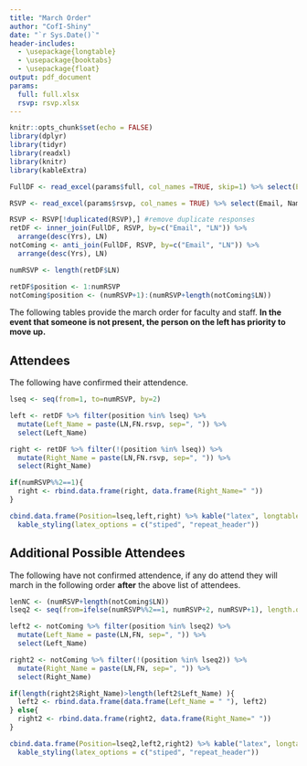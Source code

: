 ```yaml
---
title: "March Order"
author: "CofI-Shiny"
date: "`r Sys.Date()`"
header-includes:
  - \usepackage{longtable}
  - \usepackage{booktabs}
  - \usepackage{float}
output: pdf_document
params:
  full: full.xlsx
  rsvp: rsvp.xlsx
---
```


```r
knitr::opts_chunk$set(echo = FALSE)
library(dplyr)
library(tidyr)
library(readxl)
library(knitr)
library(kableExtra)

```

```r
FullDF <- read_excel(params$full, col_names =TRUE, skip=1) %>% select(Email = `email address`, LN=`Last Name`, FN=`First Name`, Yrs=`Decimal Years Since Hire Date`) 

RSVP <- read_excel(params$rsvp, col_names = TRUE) %>% select(Email, Name, Response=`Will you be participating in the Convocation ceremony?`) %>% filter(Response == "Yes") %>% separate(col=Name, into = c("FN.rsvp", "LN"), sep = "[:space:]", extra = 'merge') %>% mutate(Email = tolower(Email))

RSVP <- RSVP[!duplicated(RSVP),] #remove duplicate responses
retDF <- inner_join(FullDF, RSVP, by=c("Email", "LN")) %>% 
  arrange(desc(Yrs), LN) 
notComing <- anti_join(FullDF, RSVP, by=c("Email", "LN")) %>% 
  arrange(desc(Yrs), LN)

numRSVP <- length(retDF$LN)

retDF$position <- 1:numRSVP
notComing$position <- (numRSVP+1):(numRSVP+length(notComing$LN))

```

The following tables provide the march order for faculty and staff. **In the event that someone is not present, the person on the left has priority to move up.**

## Attendees
The following have confirmed their attendence.

```r
lseq <- seq(from=1, to=numRSVP, by=2)

left <- retDF %>% filter(position %in% lseq) %>% 
  mutate(Left_Name = paste(LN,FN.rsvp, sep=", ")) %>%
  select(Left_Name)

right <- retDF %>% filter(!(position %in% lseq)) %>%
  mutate(Right_Name = paste(LN,FN.rsvp, sep=", ")) %>%
  select(Right_Name)

if(numRSVP%%2==1){
  right <- rbind.data.frame(right, data.frame(Right_Name=" "))
}

cbind.data.frame(Position=lseq,left,right) %>% kable("latex", longtable = TRUE, booktabs=TRUE, caption = "Confirmed Attendees") %>% 
  kable_styling(latex_options = c("stiped", "repeat_header"))
```

## Additional Possible Attendees
The following have not confirmed attendence, if any do attend they will march in the following order **after** the above list of attendees.

```r
lenNC <- (numRSVP+length(notComing$LN))
lseq2 <- seq(from=ifelse(numRSVP%%2==1, numRSVP+2, numRSVP+1), length.out = length(notComing$LN)/2, by=2)

left2 <- notComing %>% filter(position %in% lseq2) %>% 
  mutate(Left_Name = paste(LN,FN, sep=", ")) %>%
  select(Left_Name)

right2 <- notComing %>% filter(!(position %in% lseq2)) %>%
  mutate(Right_Name = paste(LN,FN, sep=", ")) %>%
  select(Right_Name)

if(length(right2$Right_Name)>length(left2$Left_Name) ){
  left2 <- rbind.data.frame(data.frame(Left_Name = " "), left2)
} else{
  right2 <- rbind.data.frame(right2, data.frame(Right_Name=" "))
}

cbind.data.frame(Position=lseq2,left2,right2) %>% kable("latex", longtable = TRUE, booktabs=TRUE, caption = "Possible Attendees") %>% 
  kable_styling(latex_options = c("stiped", "repeat_header"))
```